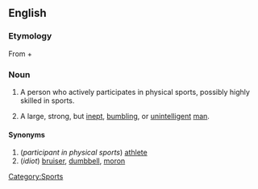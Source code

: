 ==English==

===Etymology===
From {{term|muscle}} + {{term|brain}}

===Noun===
{{en-noun}}

# {{US}} A person who actively participates in physical sports, possibly highly skilled in sports.
# {{context|US|slang|pejorative}} A large, strong, but [[inept]], [[bumbling]], or [[unintelligent]] [[man]].

====Synonyms====
#(''participant in physical sports'') [[athlete]]
#(''idiot'') [[bruiser]], [[dumbbell]], [[moron]]

[[Category:Sports]]